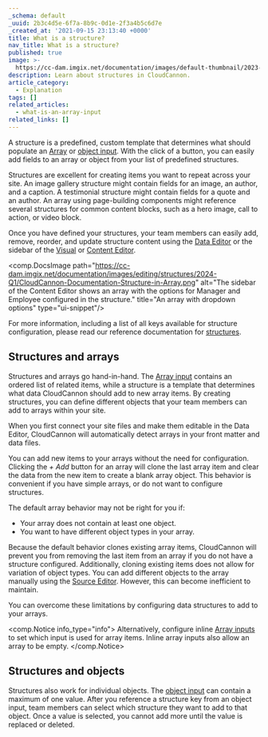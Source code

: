 ```yaml
---
_schema: default
_uuid: 2b3c4d5e-6f7a-8b9c-0d1e-2f3a4b5c6d7e
_created_at: '2021-09-15 23:13:40 +0000'
title: What is a structure?
nav_title: What is a structure?
published: true
image: >-
  https://cc-dam.imgix.net/documentation/images/default-thumbnail/2023-Q4/CloudCannon-Documentation-Thumbnail.png
description: Learn about structures in CloudCannon.
article_category:
  - Explanation
tags: []
related_articles:
  - what-is-an-array-input
related_links: []
---
```

A structure is a predefined, custom template that determines what should populate an [Array](/documentation/articles/what-is-an-array-input/) or [object input](/documentation/articles/what-is-an-object-input/). With the click of a button, you can easily add fields to an array or object from your list of predefined structures.

Structures are excellent for creating items you want to repeat across your site. An image gallery structure might contain fields for an image, an author, and a caption. A testimonial structure might contain fields for a quote and an author. An array using page-building components might reference several structures for common content blocks, such as a hero image, call to action, or video block.

Once you have defined your structures, your team members can easily add, remove, reorder, and update structure content using the [Data Editor](/documentation/articles/the-data-editor/) or the sidebar of the [Visual](/documentation/articles/the-visual-editor/) or [Content Editor](/documentation/articles/the-content-editor/).

<comp.DocsImage path="https://cc-dam.imgix.net/documentation/images/editing/structures/2024-Q1/CloudCannon-Documentation-Structure-in-Array.png" alt="The sidebar of the Content Editor shows an array with the options for Manager and Employee configured in the structure." title="An array with dropdown options" type="ui-snippet"/>

For more information, including a list of all keys available for structure configuration, please read our reference documentation for [structures](/documentation/articles/array-structures-reference/).

## Structures and arrays

Structures and arrays go hand-in-hand. The [Array input](/documentation/articles/what-is-an-array-input/) contains an ordered list of related items, while a structure is a template that determines what data CloudCannon should add to new array items. By creating structures, you can define different objects that your team members can add to arrays within your site.

When you first connect your site files and make them editable in the Data Editor, CloudCannon will automatically detect arrays in your front matter and data files.

You can add new items to your arrays without the need for configuration. Clicking the *\+ Add* button for an array will clone the last array item and clear the data from the new item to create a blank array object. This behavior is convenient if you have simple arrays, or do not want to configure structures.

The default array behavior may not be right for you if:

* Your array does not contain at least one object.
* You want to have different object types in your array.

Because the default behavior clones existing array items, CloudCannon will prevent you from removing the last item from an array if you do not have a structure configured. Additionally, cloning existing items does not allow for variation of object types. You can add different objects to the array manually using the [Source Editor](/documentation/articles/the-source-editor/). However, this can become inefficient to maintain.

You can overcome these limitations by configuring data structures to add to your arrays.

<comp.Notice info_type="info">
  Alternatively, configure inline [Array inputs](/documentation/articles/what-is-an-array-input/) to set which input is used for array items. Inline array inputs also allow an array to be empty.
</comp.Notice>

## Structures and objects

Structures also work for individual objects. The [object input](/documentation/articles/what-is-an-object-input/) can contain a maximum of one value. After you reference a structure key from an object input, team members can select which structure they want to add to that object. Once a value is selected, you cannot add more until the value is replaced or deleted.